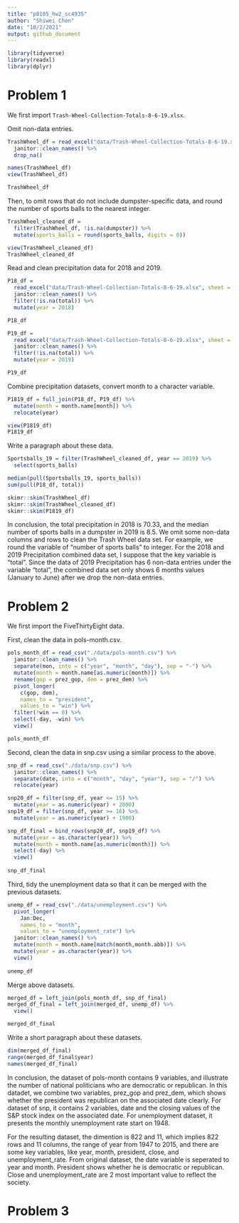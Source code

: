```yaml
---
title: "p8105_hw2_sc4935"
author: "Shiwei Chen"
date: "10/2/2021"
output: github_document
---
```


```r
library(tidyverse)
library(readxl)
library(dplyr)
```


# Problem 1

We first import `Trash-Wheel-Collection-Totals-8-6-19.xlsx`.

Omit non-data entries.

```r
TrashWheel_df = read_excel("data/Trash-Wheel-Collection-Totals-8-6-19.xlsx", sheet = "Mr. Trash Wheel", skip = 1, range = "A2:N408") %>% 
  janitor::clean_names() %>% 
  drop_na()

names(TrashWheel_df)
view(TrashWheel_df)

TrashWheel_df
```

Then, to omit rows that do not include dumpster-specific data, and round the number of sports balls to the nearest integer.

```r
TrashWheel_cleaned_df = 
  filter(TrashWheel_df, !is.na(dumpster)) %>%
  mutate(sports_balls = round(sports_balls, digits = 0))

view(TrashWheel_cleaned_df)
TrashWheel_cleaned_df
```

Read and clean precipitation data for 2018 and 2019.

```r
P18_df = 
  read_excel("data/Trash-Wheel-Collection-Totals-8-6-19.xlsx", sheet = "2018 Precipitation", skip = 1, range = "A2:B14") %>% 
  janitor::clean_names() %>% 
  filter(!is.na(total)) %>% 
  mutate(year = 2018)

P18_df
```

```r
P19_df = 
  read_excel("data/Trash-Wheel-Collection-Totals-8-6-19.xlsx", sheet = "2019 Precipitation", skip = 1, range = "A2:B14") %>% 
  janitor::clean_names() %>% 
  filter(!is.na(total)) %>% 
  mutate(year = 2019)

P19_df
```

Combine precipitation datasets, convert month to a character variable.

```r
P1819_df = full_join(P18_df, P19_df) %>% 
  mutate(month = month.name[month]) %>% 
  relocate(year)

view(P1819_df)
P1819_df  
```

Write a paragraph about these data.

```r
Sportsballs_19 = filter(TrashWheel_cleaned_df, year == 2019) %>% 
  select(sports_balls)

median(pull(Sportsballs_19, sports_balls))
sum(pull(P18_df, total))

skimr::skim(TrashWheel_df)
skimr::skim(TrashWheel_cleaned_df)
skimr::skim(P1819_df)
```

In conclusion, the total precipitation in 2018 is 70.33, and the median number of sports balls in a dumpster in 2019 is 8.5. We omit some non-data columns and rows to clean the Trash Wheel data set. For example, we round the variable of "number of sports balls" to integer. For the 2018 and 2019 Precipitation combined data set, I suppose that the key variable is "total". Since the data of 2019 Precipitation has 6 non-data entries under the variable "total", the combined data set only shows 6 months values (January to June) after we drop the non-data entries.





# Problem 2

We first import the FiveThirtyEight data.

First, clean the data in pols-month.csv. 

```r
pols_month_df = read_csv("./data/pols-month.csv") %>% 
  janitor::clean_names() %>%
  separate(mon, into = c("year", "month", "day"), sep = "-") %>%
  mutate(month = month.name[as.numeric(month)]) %>% 
  rename(gop = prez_gop, dem = prez_dem) %>% 
  pivot_longer(
    c(gop, dem),
    names_to = "president", 
    values_to = "win") %>%
  filter(!win == 0) %>% 
  select(-day, -win) %>% 
  view()

pols_month_df
```

Second, clean the data in snp.csv using a similar process to the above.

```r
snp_df = read_csv("./data/snp.csv") %>% 
  janitor::clean_names() %>%
  separate(date, into = c("month", "day", "year"), sep = "/") %>% 
  relocate(year)

snp20_df = filter(snp_df, year <= 15) %>% 
  mutate(year = as.numeric(year) + 2000)
snp19_df = filter(snp_df, year >= 16) %>% 
  mutate(year = as.numeric(year) + 1900)

snp_df_final = bind_rows(snp20_df, snp19_df) %>% 
  mutate(year = as.character(year)) %>% 
  mutate(month = month.name[as.numeric(month)]) %>% 
  select(-day) %>% 
  view()
  
snp_df_final
```

Third, tidy the unemployment data so that it can be merged with the previous datasets.

```r
unemp_df = read_csv("./data/unemployment.csv") %>% 
  pivot_longer(
    Jan:Dec,
    names_to = "month", 
    values_to = "unemployment_rate") %>% 
  janitor::clean_names() %>% 
  mutate(month = month.name[match(month,month.abb)]) %>% 
  mutate(year = as.character(year)) %>% 
  view()
  
unemp_df  
```

Merge above datasets.

```r
merged_df = left_join(pols_month_df, snp_df_final)
merged_df_final = left_join(merged_df, unemp_df) %>% 
  view()

merged_df_final
```

Write a short paragraph about these datasets.

```r
dim(merged_df_final)
range(merged_df_final$year)
names(merged_df_final)
```

In conclusion, the dataset of pols-month contains 9 variables, and illustrate the number of national politicians who are democratic or republican. In this datadet, we combine two variables, prez_gop and prez_dem, which shows whether the president was republican on the associated date clearly. For dataset of snp, it contains 2 variables, date and the closing values of the S&P stock index on the associated date. For unemployment dataset, it presents the monthly unemployment rate start on 1948. 

For the resulting dataset, the dimention is 822 and 11, which implies 822 rows and 11 columns, the range of year from 1947 to 2015, and there are some key variables, like year, month, president, close, and unemployment_rate. From original dataset, the date variable is seperated to year and month. President shows whether he is democratic or republican. Close and unemployment_rate are 2 most important value to reflect the society.





# Problem 3